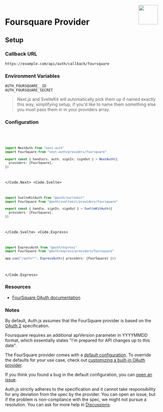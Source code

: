 
<img align="right" src="/img/providers/foursquare.svg" height="64" width="64" />

# Foursquare Provider

## Setup

### Callback URL

```
https://example.com/api/auth/callback/foursquare
```

### Environment Variables

```
AUTH_FOURSQUARE__ID
AUTH_FOURSQUARE_SECRET
```

> Next.js and SvelteKit will automatically pick them up if named exactly this way, simplifying
> setup, if you'd like to name them something else you must pass them in in your providers array.

### Configuration

<Code>
  <Code.Next>

```ts filename="/auth.ts"
import NextAuth from "next-auth"
import FourSquare from "next-auth/providers/foursquare"

export const { handlers, auth, signIn, signOut } = NextAuth({
  providers: [FourSquare],
})
```

  </Code.Next>
  <Code.Svelte>

```ts filename="/src/auth.ts"
import SvelteKitAuth from "@auth/sveltekit"
import FourSquare from "@auth/sveltekit/providers/foursquare"

export const { handle, signIn, signOut } = SvelteKitAuth({
  providers: [FourSquare],
})
```

  </Code.Svelte>
  <Code.Express>

```ts filename="/src/app.ts"
import ExpressAuth from "@auth/express"
import FourSquare from "@auth/express/providers/foursquare"

app.use("/auth/*", ExpressAuth({ providers: [FourSquare] }))
```

  </Code.Express>
</Code>

### Resources

- [FourSquare OAuth documentation](https://developer.foursquare.com/docs/places-api/authentication/#web-applications)

### Notes

By default, Auth.js assumes that the FourSquare provider is
based on the [OAuth 2](https://www.rfc-editor.org/rfc/rfc6749.html) specification.

<Callout type="warning">
  Foursquare requires an additional apiVersion parameter in YYYYMMDD format,
  which essentially states "I'm prepared for API changes up to this date".
</Callout>

<Callout>

The FourSquare provider comes with a [default configuration](https://github.com/nextauthjs/next-auth/blob/main/packages/core/src/providers/foursquare.ts).
To override the defaults for your use case, check out [customizing a built-in OAuth provider](https://authjs.dev/guides/providers/custom-provider#override-default-options).

</Callout>

If you think you found a bug in the default configuration, you can [open an issue](https://authjs.dev/new/provider-issue).

Auth.js strictly adheres to the specification and it cannot take responsibility for any deviation from
the spec by the provider. You can open an issue, but if the problem is non-compliance with the spec,
we might not pursue a resolution. You can ask for more help in [Discussions](https://authjs.dev/new/github-discussions).
